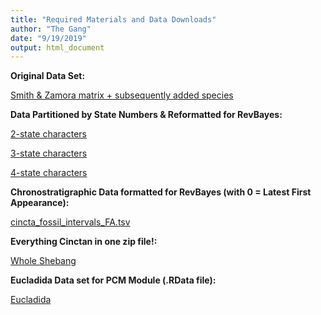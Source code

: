 ```yaml
---
title: "Required Materials and Data Downloads"
author: "The Gang"
date: "9/19/2019"
output: html_document
---
```


**Original Data Set:**

[Smith & Zamora matrix + subsequently added species](https://github.com/dwbapst/PaleoSoc_phylo_short_course_2019/blob/master/data/Cincta_Smith_&_Zamora_2009.nex?raw=true)

**Data Partitioned by State Numbers & Reformatted for RevBayes:**

[2-state characters](https://github.com/dwbapst/PaleoSoc_phylo_short_course_2019/blob/master/data/Cincta_Matrix_2_States.nex?raw=true)

[3-state characters](https://github.com/dwbapst/PaleoSoc_phylo_short_course_2019/blob/master/data/Cincta_Matrix_3_States.nex?raw=true)

[4-state characters](https://github.com/dwbapst/PaleoSoc_phylo_short_course_2019/blob/master/data/Cincta_Matrix_4_States.nex?raw=true)

**Chronostratigraphic Data formatted for RevBayes (with 0 = Latest First Appearance):**

[cincta_fossil_intervals_FA.tsv](https://github.com/dwbapst/PaleoSoc_phylo_short_course_2019/blob/master/data/cincta_fossil_intervals_FA.tsv?raw=true)

**Everything Cinctan in one zip file!:**

[Whole Shebang](https://github.com/dwbapst/PaleoSoc_phylo_short_course_2019/blob/master/data.zip)

**Eucladida Data set for PCM Module (.RData file):**

[Eucladida](https://github.com/dwbapst/PaleoSoc_phylo_short_course_2019/blob/master/data/Eucladida_Inputs.RData)
